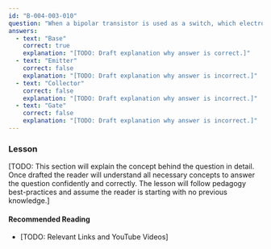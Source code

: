 ```yaml
---
id: "B-004-003-010"
question: "When a bipolar transistor is used as a switch, which electrode controls its state?"
answers:
  - text: "Base"
    correct: true
    explanation: "[TODO: Draft explanation why answer is correct.]"
  - text: "Emitter"
    correct: false
    explanation: "[TODO: Draft explanation why answer is incorrect.]"
  - text: "Collector"
    correct: false
    explanation: "[TODO: Draft explanation why answer is incorrect.]"
  - text: "Gate"
    correct: false
    explanation: "[TODO: Draft explanation why answer is incorrect.]"
---
```


### Lesson

[TODO: This section will explain the concept behind the question in detail. Once drafted the reader will understand all necessary concepts to answer the question confidently and correctly. The lesson will follow pedagogy best-practices and assume the reader is starting with no previous knowledge.]

#### Recommended Reading

- [TODO: Relevant Links and YouTube Videos]
